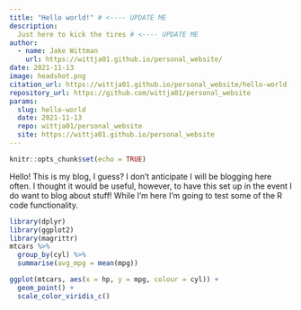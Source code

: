 ```yaml
---
title: "Hello world!" # <---- UPDATE ME
description:
  Just here to kick the tires # <---- UPDATE ME
author:
  - name: Jake Wittman
    url: https://wittja01.github.io/personal_website/
date: 2021-11-13
image: headshot.png
citation_url: https://wittja01.github.io/personal_website/hello-world 
repository_url: https://github.com/wittja01/personal_website
params:
  slug: hello-world
  date: 2021-11-13
  repo: wittja01/personal_website
  site: https://wittja01.github.io/personal_website
---
```


```{=html}
<!----

checklist:
  - check the "update me" messages in YAML above
  - initialise the _renv folder with refinery::renv_new("name of post folder")
  - populate the lockfile with refinery::renv_snapshot("name of post folder")
  - update the _renv folder from snapshot with refinery::restore("name of post folder")

---->
```
<!--------------- setup post ----------------->

```r
knitr::opts_chunk$set(echo = TRUE)


```

<!--------------- post ----------------->

Hello! This is my blog, I guess? I don't anticipate I will be blogging here often. I thought it would be useful, however, to have this set up in the event I do want to blog about stuff! While I'm here I'm going to test some of the R code functionality.

```r
library(dplyr)
library(ggplot2)
library(magrittr)
mtcars %>% 
  group_by(cyl) %>% 
  summarise(avg_mpg = mean(mpg))
```

```r
ggplot(mtcars, aes(x = hp, y = mpg, colour = cyl)) +
  geom_point() +
  scale_color_viridis_c()
```
